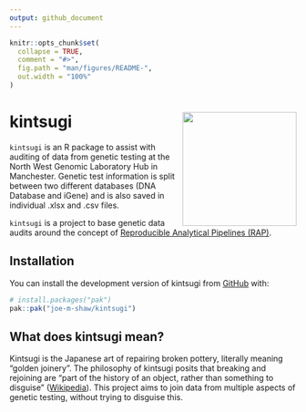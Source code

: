 ```yaml
---
output: github_document
---
```


<!-- README.md is generated from README.Rmd. Please edit that file -->

```r
knitr::opts_chunk$set(
  collapse = TRUE,
  comment = "#>",
  fig.path = "man/figures/README-",
  out.width = "100%"
)
```

# kintsugi <img src="man/figures/logo.png" align="right" height="200" alt="" />

<!-- badges: start -->
<!-- badges: end -->

`kintsugi` is an R package to assist with auditing of data from genetic testing at the North West Genomic Laboratory Hub in Manchester. Genetic test information is split between two different databases (DNA Database and iGene) and is also saved in individual .xlsx and .csv files.

`kintsugi` is a project to base genetic data audits around the concept of [Reproducible Analytical Pipelines (RAP)](https://analysisfunction.civilservice.gov.uk/support/reproducible-analytical-pipelines/).

## Installation

You can install the development version of kintsugi from [GitHub](https://github.com/) with:

``` r
# install.packages("pak")
pak::pak("joe-m-shaw/kintsugi")
```

## What does kintsugi mean?

Kintsugi is the Japanese art of repairing broken pottery, literally meaning "golden joinery".
The philosophy of kintsugi posits that breaking and rejoining are "part of the history of an object, rather than something to disguise" ([Wikipedia](https://en.wikipedia.org/wiki/Kintsugi)).
This project aims to join data from multiple aspects of genetic testing, without trying to disguise this.

